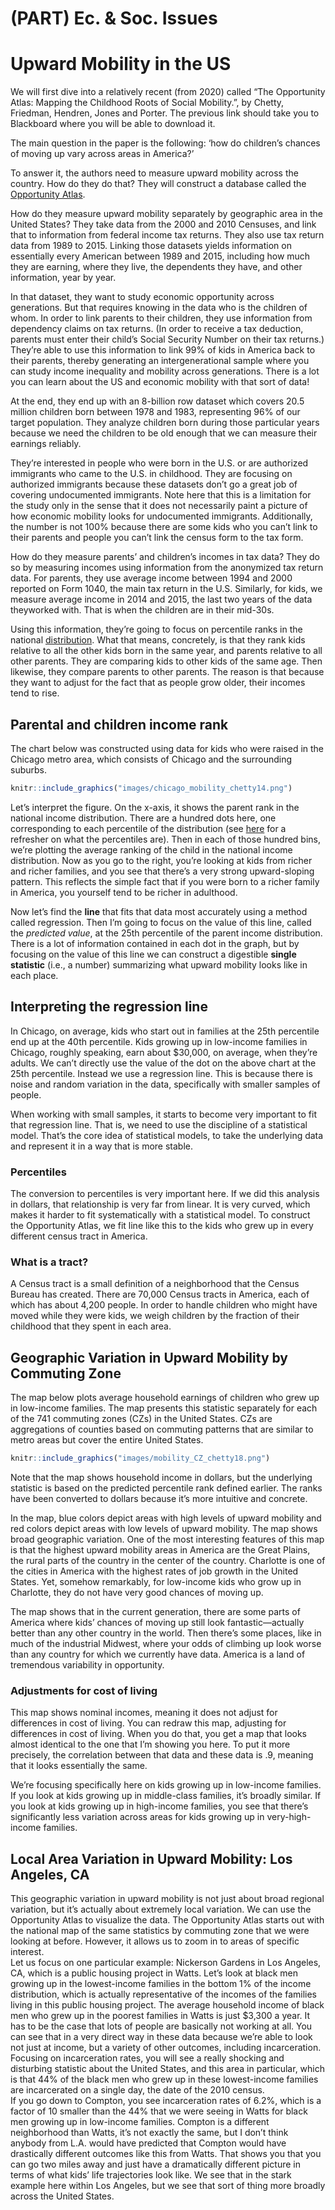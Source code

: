 # (PART) Ec. & Soc. Issues {-}

# Upward Mobility in the US

We will first dive into a relatively recent (from 2020) called “The Opportunity Atlas: Mapping the Childhood Roots of Social Mobility.”, by Chetty, Friedman, Hendren, Jones and Porter. The previous link should take you to Blackboard where you will be able to download it. 

The main question in the paper is the following: 'how do children's chances of moving up vary across areas in America?'

To answer it, the authors need to measure upward mobility across the country. How do they do that? They will construct a database called the [Opportunity Atlas](https://www.opportunityatlas.org/). 

How do they measure upward mobility separately by geographic area in the United States? They take data from the 2000 and 2010 Censuses, and link that to information from federal income tax returns. They also use tax return data from 1989 to 2015. Linking those datasets yields information on essentially every American between 1989 and 2015, including how much they are earning, where they live, the dependents they have, and other information, year by year. 

In that dataset, they want to study economic opportunity across generations. But that requires knowing in the data who is the children of whom. In order to link parents to their children, they use information from dependency claims on tax returns. (In order to receive a tax deduction, parents must enter their child’s Social Security Number on their tax returns.) They're able to use this information to link 99% of kids in America back to their parents, thereby generating an intergenerational sample where you can study income inequality and mobility across generations. There is a lot you can learn about the US and economic mobility with that sort of data!

At the end, they end up with an 8-billion row dataset which covers 20.5 million children born between 1978 and 1983, representing 96% of our target population. They analyze children born during those particular years because we need the children to be old enough that we can measure their earnings reliably.

They're interested in people who were born in the U.S. or are authorized immigrants who came to the U.S. in childhood. They are focusing on authorized immigrants because these datasets don't go a great job of covering undocumented immigrants. Note here that this is a limitation for the study only in the sense that it does not necessarily paint a picture of how economic mobility looks for undocumented immigrants. Additionally, the number is not 100% because there are some kids who you can't link to their parents and people you can't link the census form to the tax form. 

How do they measure parents’ and children’s incomes in tax data? They do so by measuring incomes using information from the anonymized tax return data. For parents, they use average income between 1994 and 2000 reported on Form 1040, the main tax return in the U.S. Similarly, for kids, we measure average income in 2014 and 2015, the last two years of the data theyworked with. That is when the children are in their mid-30s.

Using this information, they're going to focus on percentile ranks in the national [distribution](#appDistributions). What that means, concretely, is that they rank kids relative to all the other kids born in the same year, and parents relative to all other parents. They are comparing kids to other kids of the same age. Then likewise, they compare parents to other parents. The reason is that because they want to adjust for the fact that as people grow older, their incomes tend to rise. 

## Parental and children income rank

The chart below was constructed using data for kids who were raised in the Chicago metro area, which consists of Chicago and the surrounding suburbs.

```r
knitr::include_graphics("images/chicago_mobility_chetty14.png")
```

Let's interpret the figure. On the x-axis, it shows the parent rank in the national income distribution. There are a hundred dots here, one corresponding to each percentile of the distribution (see [here](#appPercentiles) for a refresher on what the percentiles are). Then in each of those hundred bins, we're plotting the average ranking of the child in the national income distribution. Now as you go to the right, you're looking at kids from richer and richer families, and you see that there's a very strong upward-sloping pattern. This reflects the simple fact that if you were born to a richer family in America, you yourself tend to be richer in adulthood.

Now let's find the **line** that fits that data most accurately using a method called regression. Then I'm going to focus on the value of this line, called the *predicted value*, at the 25th percentile of the parent income distribution. There is a lot of information contained in each dot in the graph, but by focusing on the value of this line we can construct a digestible **single statistic** (i.e., a number) summarizing what upward mobility looks like in each place. 

## Interpreting the regression line

In Chicago, on average, kids who start out in families at the 25th percentile end up at the 40th percentile. Kids growing up in low-income families in Chicago, roughly speaking, earn about $30,000, on average, when they're adults. We can’t directly use the value of the dot on the above chart at the 25th percentile. Instead we use a regression line. This is because there is noise and random variation in the data, specifically with smaller samples of people.

When working with small samples, it starts to become very important to fit that regression line. That is, we need to use the discipline of a statistical model. That's the core idea of statistical models, to take the underlying data and represent it in a way that is more stable.

### Percentiles

The conversion to percentiles is very important here.  If we did this analysis in dollars, that relationship is very far from linear. It is very curved, which makes it harder to fit systematically with a statistical model. 
To construct the Opportunity Atlas, we fit line like this to the kids who grew up in every different census tract in America. 

### What is a tract?

A Census tract is a small definition of a neighborhood that the Census Bureau has created. There are 70,000 Census tracts in America, each of which has about 4,200 people. In order to handle children who might have moved while they were kids, we weigh children by the fraction of their childhood that they spent in each area. 

## Geographic Variation in Upward Mobility by Commuting Zone

The map below plots average household earnings of children who grew up in low-income families.  The map presents this statistic separately for each of the 741 commuting zones (CZs) in the United States. CZs are aggregations of counties based on commuting patterns that are similar to metro areas but cover the entire United States.  

```r
knitr::include_graphics("images/mobility_CZ_chetty18.png")
```

Note that the map shows household income in dollars, but the underlying statistic is based on the predicted percentile rank defined earlier.  The ranks have been converted to dollars because it's more intuitive and concrete.  
 
In the map, blue colors depict areas with high levels of upward mobility and red colors depict areas with low levels of upward mobility. The map shows broad geographic variation.  One of the most interesting features of this map is that the highest upward mobility areas in America are the Great Plains, the rural parts of the country in the center of the country. 
Charlotte is one of the cities in America with the highest rates of job growth in the United States. Yet, somehow remarkably, for low-income kids who grow up in Charlotte, they do not have very good chances of moving up. 

The map shows that in the current generation, there are some parts of America where kids' chances of moving up still look fantastic—actually better than any other country in the world. Then there's some places, like in much of the industrial Midwest, where your odds of climbing up look worse than any country for which we currently have data. America is a land of tremendous variability in opportunity. 

### Adjustments for cost of living

This map shows nominal incomes, meaning it does not adjust for differences in cost of living. You can redraw this map, adjusting for differences in cost of living. When you do that, you get a map that looks almost identical to the one that I'm showing you here. To put it more precisely, the correlation between that data and these data is .9, meaning that it looks essentially the same. 

We're focusing specifically here on kids growing up in low-income families. If you look at kids growing up in middle-class families, it's broadly similar. If you look at kids growing up in high-income families, you see that there's significantly less variation across areas for kids growing up in very-high-income families. 

## Local Area Variation in Upward Mobility: Los Angeles, CA 

This geographic variation in upward mobility is not just about broad regional variation, but it's actually about extremely local variation.  We can use the Opportunity Atlas to visualize the data. 
The Opportunity Atlas starts out with the national map of the same statistics by commuting zone that we were looking at before. However, it allows us to zoom in to areas of specific interest.  
Let us focus on one particular example: Nickerson Gardens in Los Angeles, CA, which is a public housing project in Watts. Let's look at black men growing up in the lowest-income families in the bottom 1% of the income distribution, which is actually representative of the incomes of the families living in this public housing project. The average household income of black men who grew up in the poorest families in Watts is just $3,300 a year. It has to be the case that lots of people are basically not working at all. You can see that in a very direct way in these data because we're able to look not just at income, but a variety of other outcomes, including incarceration. 
Focusing on incarceration rates, you will see a really shocking and disturbing statistic about the United States, and this area in particular, which is that 44% of the black men who grew up in these lowest-income families are incarcerated on a single day, the date of the 2010 census.  
If you go down to Compton, you see incarceration rates of 6.2%, which is a factor of 10 smaller than the 44% that we were seeing in Watts for black men growing up in low-income families. Compton is a different neighborhood than Watts, it's not exactly the same, but I don't think anybody from L.A. would have predicted that Compton would have drastically different outcomes like this from Watts.
That shows you that you can go two miles away and just have a dramatically different picture in terms of what kids' life trajectories look like. We see that in the stark example here within Los Angeles, but we see that sort of thing more broadly across the United States. 

<!--
## Captioned figures and tables

Figures and tables *with captions* can also be cross-referenced from elsewhere in your book using `\@ref(fig:chunk-label)` and `\@ref(tab:chunk-label)`, respectively.

See Figure \@ref(fig:nice-fig).

```r
par(mar = c(4, 4, .1, .1))
plot(pressure, type = 'b', pch = 19)
```

Don't miss Table \@ref(tab:nice-tab).

```r
knitr::kable(
  head(pressure, 10), caption = 'Here is a nice table!',
  booktabs = TRUE
)
```
-->
